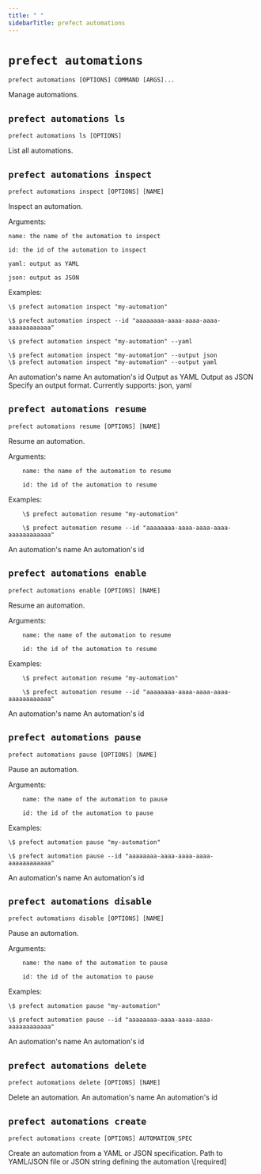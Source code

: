 ```yaml
---
title: " "
sidebarTitle: prefect automations
---
```


# `prefect automations`



```command
prefect automations [OPTIONS] COMMAND [ARGS]...
```



<Info>
Manage automations.
</Info>








## `prefect automations ls`



```command
prefect automations ls [OPTIONS]
```



<Info>
List all automations.
</Info>








## `prefect automations inspect`



```command
prefect automations inspect [OPTIONS] [NAME]
```



<Info>
Inspect an automation.

Arguments:

    name: the name of the automation to inspect

    id: the id of the automation to inspect

    yaml: output as YAML

    json: output as JSON

Examples:

    \$ prefect automation inspect "my-automation"

    \$ prefect automation inspect --id "aaaaaaaa-aaaa-aaaa-aaaa-aaaaaaaaaaaa"

    \$ prefect automation inspect "my-automation" --yaml

    \$ prefect automation inspect "my-automation" --output json
    \$ prefect automation inspect "my-automation" --output yaml
</Info>






<AccordionGroup>


<Accordion title="Arguments" defaultOpen>
<ResponseField name="NAME" type="string">
    An automation's name
</ResponseField>
</Accordion>



<Accordion title="Options" defaultOpen>

<ResponseField name="--id">
    An automation's id
</ResponseField>

<ResponseField name="--yaml">
    Output as YAML
</ResponseField>

<ResponseField name="--json">
    Output as JSON
</ResponseField>

<ResponseField name="--output">
    Specify an output format. Currently supports: json, yaml
</ResponseField>

</Accordion>

</AccordionGroup>



## `prefect automations resume`



```command
prefect automations resume [OPTIONS] [NAME]
```



<Info>
Resume an automation.

Arguments:

        name: the name of the automation to resume

        id: the id of the automation to resume

Examples:

        \$ prefect automation resume "my-automation"

        \$ prefect automation resume --id "aaaaaaaa-aaaa-aaaa-aaaa-aaaaaaaaaaaa"
</Info>






<AccordionGroup>


<Accordion title="Arguments" defaultOpen>
<ResponseField name="NAME" type="string">
    An automation's name
</ResponseField>
</Accordion>



<Accordion title="Options" defaultOpen>

<ResponseField name="--id">
    An automation's id
</ResponseField>

</Accordion>

</AccordionGroup>



## `prefect automations enable`



```command
prefect automations enable [OPTIONS] [NAME]
```



<Info>
Resume an automation.

Arguments:

        name: the name of the automation to resume

        id: the id of the automation to resume

Examples:

        \$ prefect automation resume "my-automation"

        \$ prefect automation resume --id "aaaaaaaa-aaaa-aaaa-aaaa-aaaaaaaaaaaa"
</Info>






<AccordionGroup>


<Accordion title="Arguments" defaultOpen>
<ResponseField name="NAME" type="string">
    An automation's name
</ResponseField>
</Accordion>



<Accordion title="Options" defaultOpen>

<ResponseField name="--id">
    An automation's id
</ResponseField>

</Accordion>

</AccordionGroup>



## `prefect automations pause`



```command
prefect automations pause [OPTIONS] [NAME]
```



<Info>
Pause an automation.

Arguments:

        name: the name of the automation to pause

        id: the id of the automation to pause

Examples:

    \$ prefect automation pause "my-automation"

    \$ prefect automation pause --id "aaaaaaaa-aaaa-aaaa-aaaa-aaaaaaaaaaaa"
</Info>






<AccordionGroup>


<Accordion title="Arguments" defaultOpen>
<ResponseField name="NAME" type="string">
    An automation's name
</ResponseField>
</Accordion>



<Accordion title="Options" defaultOpen>

<ResponseField name="--id">
    An automation's id
</ResponseField>

</Accordion>

</AccordionGroup>



## `prefect automations disable`



```command
prefect automations disable [OPTIONS] [NAME]
```



<Info>
Pause an automation.

Arguments:

        name: the name of the automation to pause

        id: the id of the automation to pause

Examples:

    \$ prefect automation pause "my-automation"

    \$ prefect automation pause --id "aaaaaaaa-aaaa-aaaa-aaaa-aaaaaaaaaaaa"
</Info>






<AccordionGroup>


<Accordion title="Arguments" defaultOpen>
<ResponseField name="NAME" type="string">
    An automation's name
</ResponseField>
</Accordion>



<Accordion title="Options" defaultOpen>

<ResponseField name="--id">
    An automation's id
</ResponseField>

</Accordion>

</AccordionGroup>



## `prefect automations delete`



```command
prefect automations delete [OPTIONS] [NAME]
```



<Info>
Delete an automation.
</Info>






<AccordionGroup>


<Accordion title="Arguments" defaultOpen>
<ResponseField name="NAME" type="string">
    An automation's name
</ResponseField>
</Accordion>



<Accordion title="Options" defaultOpen>

<ResponseField name="--id">
    An automation's id
</ResponseField>

</Accordion>

</AccordionGroup>



## `prefect automations create`



```command
prefect automations create [OPTIONS] AUTOMATION_SPEC
```



<Info>
Create an automation from a YAML or JSON specification.
</Info>






<AccordionGroup>


<Accordion title="Arguments" defaultOpen>
<ResponseField name="AUTOMATION_SPEC" type="string" required>
    Path to YAML/JSON file or JSON string defining the automation  \[required]
</ResponseField>
</Accordion>



</AccordionGroup>
